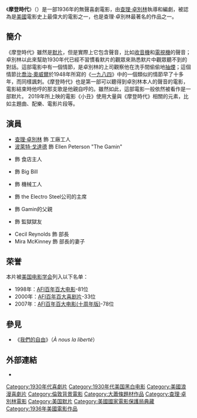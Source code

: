 {{Expand English|Modern Times (film)}}
{{noteTA
|G1=Show
}}
{{Infobox Film
| name               = 摩登時代
| original_name  = ''Modern Times''
| image              = Moderntimes.jpg
| caption            = 
| director           = [[查理·卓別林|查理·卓別林]]
| executive_producer = 
| producer           = 查理·卓別林
| writer             = 查理·卓別林
| starring           = {{Plain list |
*查理·卓別林
*[[波莱特·戈达德|波莱特·戈达德]]
*{{link-en|亨利·褒曼|Henry Bergman}}
*{{link-en|Tiny Sandford|Tiny Sandford}}
*{{link-en|切斯特·康克林|Chester Conklin}}
}}
| music              = 查理·卓別林
| cinematography     = {{Plain list |
*Ira H. Morgan
*{{link-en|羅蘭·塔瑟|Roland Totheroh}}
}}
| editing            = Willard Nico
| studio             = 
| distributor        = [[聯美影業|聯美影業]]
| released           = {{film date|1936|2|5|美国|1978|||中国}}
| sec-title          =
| rate               = 
| runtime         = 87分鐘
| country         = {{美國電影產地}}
| language      = 英語
| budget          = 約$150萬[[美元|美元]]
| gross            = 850万美圆
| preceded_by   = 
| followed_by  = 
| cn_name        = 摩登时代
| hk_name        = 摩登時代
| tw_name        =
}}
《'''摩登時代'''》（{{lang-en|''Modern Times''}}）是一部1936年的無聲喜劇電影，由[[查理·卓別林|查理·卓別林]]執導和編劇，被認為是[[美國|美國]]電影史上最偉大的電影之一，也是查理·卓別林最著名的作品之一。

==簡介==
《摩登時代》雖然是[[默片|默片]]，但是實際上它包含聲音，比如[[收音機|收音機]]和[[電視機|電視機]]的聲音；卓別林以此來幫助1930年代已經不習慣看默片的觀眾來熟悉默片中觀眾聽不到的對話。這部電影中有一個情節，是卓別林的上司觀察他在洗手間偷偷地[[抽煙|抽煙]]；這個情節比[[喬治·奧威爾|喬治·奧威爾]]於1948年所寫的《[[一九八四|一九八四]]》中的一個類似的情節早了十多年，而同樣諷刺。《摩登時代》也是第一部可以聽得到卓別林本人的聲音的電影，電影結束時他哼的那支歌是他親自哼的。雖然如此，這部電影一般依然被看作是一部默片。
2019年所上映的電影《小丑》使用大量與《摩登時代》相關的元素，比如主題曲、配樂、電影片段等。

== 演員 ==
* [[查理·卓別林|查理·卓別林]] 飾 工廠工人
* [[波萊特·戈達德|波萊特·戈達德]] 飾 Ellen Peterson "The Gamin"
* {{link-en|亨利·褒曼|Henry Bergman}} 飾 食店主人
* {{link-en|Tiny Sandford|Tiny Sandford}} 飾 Big Bill
* {{link-en|切斯特·康克林|Chester Conklin}} 飾 機械工人
* {{link-en|阿爾·歐內斯特·加西亞|Al Ernest Garcia}} 飾 the Electro Steel公司的主席
* {{link-en|史丹利·布萊斯頓|Stanley Blystone}} 飾 Gamin的父親
* {{link-en|理查德·亞歷山大|Richard Alexander (actor)}} 飾 監獄獄友
* Cecil Reynolds 飾 部長
* Mira McKinney 飾 部長的妻子

== 荣誉 ==
本片被[[美国电影学会|美国电影学会]]列入以下名单：
*1998年：[[AFI百年百大电影|AFI百年百大电影]]-81位
*2000年：[[AFI百年百大喜剧片|AFI百年百大喜剧片]]-33位
*2007年：[[AFI百年百大电影(十周年版)|AFI百年百大电影(十周年版)]]-78位

== 參見 ==
* 《[[我們的自由|我們的自由]]》（''À nous la liberté''）

== 外部連結 ==
* {{imdb title|id=0027977}}

{{查理·卓别林}}

{{DEFAULTSORT:Modern Times}}
[[Category:1930年代喜劇片|Category:1930年代喜劇片]]
[[Category:1930年代美国黑白电影|Category:1930年代美国黑白电影]]
[[Category:美國浪漫喜劇片|Category:美國浪漫喜劇片]]
[[Category:倫敦背景電影|Category:倫敦背景電影]]
[[Category:大蕭條題材作品|Category:大蕭條題材作品]]
[[Category:查理·卓別林電影|Category:查理·卓別林電影]]
[[Category:美国默片|Category:美国默片]]
[[Category:美國國家電影保護局典藏|Category:美國國家電影保護局典藏]]
[[Category:1936年美國電影作品|Category:1936年美國電影作品]]